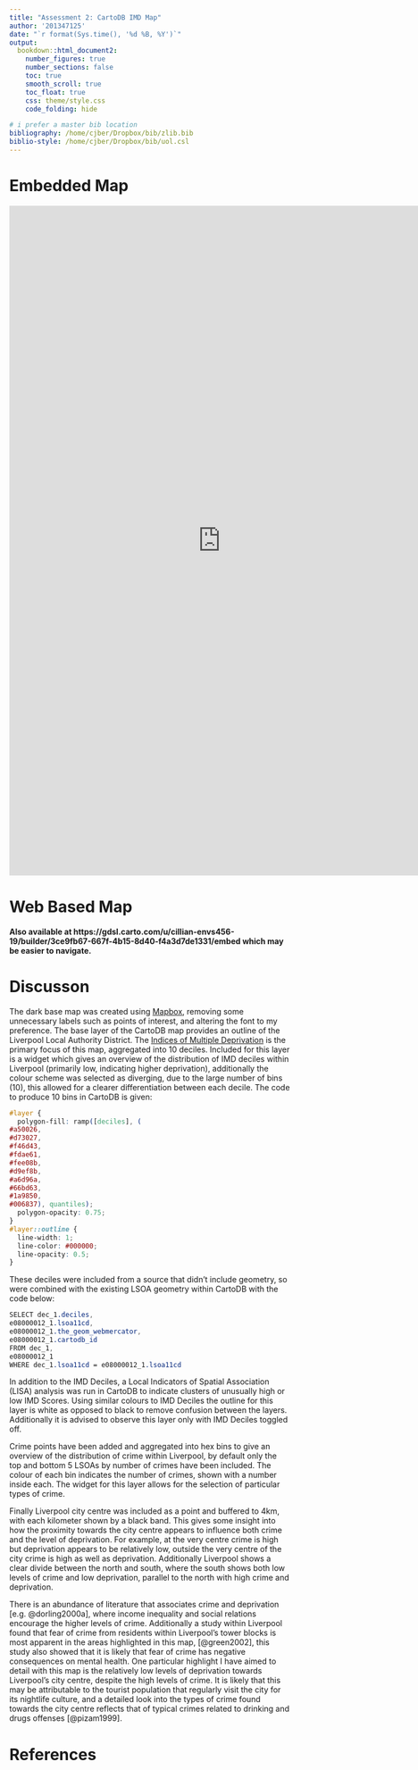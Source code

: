 ```yaml
---
title: "Assessment 2: CartoDB IMD Map"
author: '201347125'
date: "`r format(Sys.time(), '%d %B, %Y')`"
output:
  bookdown::html_document2:
    number_figures: true
    number_sections: false
    toc: true
    smooth_scroll: true
    toc_float: true
    css: theme/style.css
    code_folding: hide

# i prefer a master bib location
bibliography: /home/cjber/Dropbox/bib/zlib.bib
biblio-style: /home/cjber/Dropbox/bib/uol.csl
---
```


# Embedded Map

<iframe width="150%" height="1200" frameborder="0" src="https://gdsl.carto.com/u/cillian-envs456-19/builder/3ce9fb67-667f-4b15-8d40-f4a3d7de1331/embed" allowfullscreen webkitallowfullscreen mozallowfullscreen oallowfullscreen msallowfullscreen></iframe>

# Web Based Map

**Also available at https://gdsl.carto.com/u/cillian-envs456-19/builder/3ce9fb67-667f-4b15-8d40-f4a3d7de1331/embed which may be easier to navigate.**

# Discusson

The dark base map was created using [Mapbox](https://www.mapbox.com/), removing some unnecessary labels such as points of interest, and altering the font to my preference. The base layer of the CartoDB map provides an outline of the Liverpool Local Authority District. The [Indices of Multiple Deprivation](https://www.gov.uk/government/statistics/english-indices-of-deprivation-2015) is the primary focus of this map, aggregated into 10 deciles. Included for this layer is a widget which gives an overview of the distribution of IMD deciles within Liverpool (primarily low, indicating higher deprivation), additionally the colour scheme was selected as diverging, due to the large number of bins (10), this allowed for a clearer differentiation between each decile. The code to produce 10 bins in CartoDB is given:

```css
#layer {
  polygon-fill: ramp([deciles], (
#a50026,
#d73027,
#f46d43,
#fdae61,
#fee08b,
#d9ef8b,
#a6d96a,
#66bd63,
#1a9850,
#006837), quantiles);
  polygon-opacity: 0.75;
}
#layer::outline {
  line-width: 1;
  line-color: #000000;
  line-opacity: 0.5;
}
```

These deciles were included from a source that didn't include geometry, so were combined with the existing LSOA geometry within CartoDB with the code below:

```css
SELECT dec_1.deciles,
e08000012_1.lsoa11cd,
e08000012_1.the_geom_webmercator, 
e08000012_1.cartodb_id
FROM dec_1,
e08000012_1
WHERE dec_1.lsoa11cd = e08000012_1.lsoa11cd
```


In addition to the IMD Deciles, a Local Indicators of Spatial Association (LISA) analysis was run in CartoDB to indicate clusters of unusually high or low IMD Scores. Using similar colours to IMD Deciles the outline for this layer is white as opposed to black to remove confusion between the layers. Additionally it is advised to observe this layer only with IMD Deciles toggled off.

Crime points have been added and aggregated into hex bins to give an overview of the distribution of crime within Liverpool, by default only the top and bottom 5 LSOAs by number of crimes have been included. The colour of each bin indicates the number of crimes, shown with a number inside each. The widget for this layer allows for the selection of particular types of crime.

Finally Liverpool city centre was included as a point and buffered to 4km, with each kilometer shown by a black band. This gives some insight into how the proximity towards the city centre appears to influence both crime and the level of deprivation. For example, at the very centre crime is high but deprivation appears to be relatively low, outside the very centre of the city crime is high as well as deprivation. Additionally Liverpool shows a clear divide between the north and south, where the south shows both low levels of crime and low deprivation, parallel to the north with high crime and deprivation.

There is an abundance of literature that associates crime and deprivation [e.g. @dorling2000a], where income inequality and social relations encourage the higher levels of crime. Additionally a study within Liverpool found that fear of crime from residents within Liverpool's tower blocks is most apparent in the areas highlighted in this map, [@green2002], this study also showed that it is likely that fear of crime has negative consequences on mental health. One particular highlight I have aimed to detail with this map is the relatively low levels of deprivation towards Liverpool's city centre, despite the high levels of crime. It is likely that this may be attributable to the tourist population that regularly visit the city for its nightlife culture, and a detailed look into the types of crime found towards the city centre reflects that of typical crimes related to drinking and drugs offenses [@pizam1999].

# References {-}

<div id="refs"></div>

